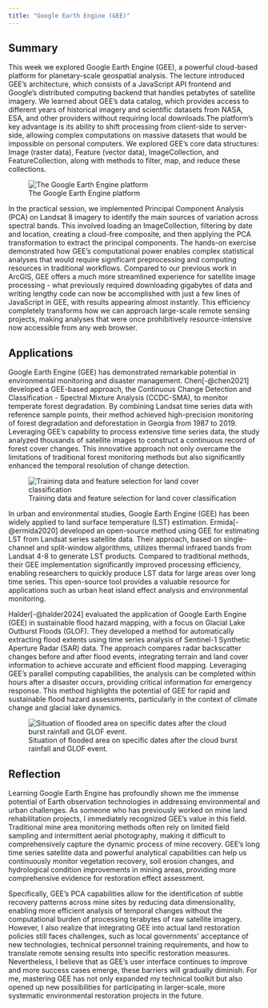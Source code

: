```yaml
---
title: "Google Earth Engine (GEE)"
---
```


## Summary

This week we explored Google Earth Engine (GEE), a powerful cloud-based platform for planetary-scale geospatial analysis. The lecture introduced GEE's architecture, which consists of a JavaScript API frontend and Google's distributed computing backend that handles petabytes of satellite imagery. We learned about GEE's data catalog, which provides access to different years of historical imagery and scientific datasets from NASA, ESA, and other providers without requiring local downloads.The platform's key advantage is its ability to shift processing from client-side to server-side, allowing complex computations on massive datasets that would be impossible on personal computers. We explored GEE's core data structures: Image (raster data), Feature (vector data), ImageCollection, and FeatureCollection, along with methods to filter, map, and reduce these collections.

![The Google Earth Engine platform](qimages/5.1.png){fig-align="center"}

In the practical session, we implemented Principal Component Analysis (PCA) on Landsat 8 imagery to identify the main sources of variation across spectral bands. This involved loading an ImageCollection, filtering by date and location, creating a cloud-free composite, and then applying the PCA transformation to extract the principal components. The hands-on exercise demonstrated how GEE's computational power enables complex statistical analyses that would require significant preprocessing and computing resources in traditional workflows. Compared to our previous work in ArcGIS, GEE offers a much more streamlined experience for satellite image processing - what previously required downloading gigabytes of data and writing lengthy code can now be accomplished with just a few lines of JavaScript in GEE, with results appearing almost instantly. This efficiency completely transforms how we can approach large-scale remote sensing projects, making analyses that were once prohibitively resource-intensive now accessible from any web browser.

## Applications

Google Earth Engine (GEE) has demonstrated remarkable potential in environmental monitoring and disaster management. Chen[-@chen2021] developed a GEE-based approach, the Continuous Change Detection and Classification - Spectral Mixture Analysis (CCDC-SMA), to monitor temperate forest degradation. By combining Landsat time series data with reference sample points, their method achieved high-precision monitoring of forest degradation and deforestation in Georgia from 1987 to 2019. Leveraging GEE's capability to process extensive time series data, the study analyzed thousands of satellite images to construct a continuous record of forest cover changes. This innovative approach not only overcame the limitations of traditional forest monitoring methods but also significantly enhanced the temporal resolution of change detection.

![Training data and feature selection for land cover classification](qimages/5.2.jpg){fig-align="center"}

In urban and environmental studies, Google Earth Engine (GEE) has been widely applied to land surface temperature (LST) estimation. Ermida[-@ermida2020] developed an open-source method using GEE for estimating LST from Landsat series satellite data. Their approach, based on single-channel and split-window algorithms, utilizes thermal infrared bands from Landsat 4-8 to generate LST products. Compared to traditional methods, their GEE implementation significantly improved processing efficiency, enabling researchers to quickly produce LST data for large areas over long time series. This open-source tool provides a valuable resource for applications such as urban heat island effect analysis and environmental monitoring.

Halder[-@halder2024] evaluated the application of Google Earth Engine (GEE) in sustainable flood hazard mapping, with a focus on Glacial Lake Outburst Floods (GLOF). They developed a method for automatically extracting flood extents using time series analysis of Sentinel-1 Synthetic Aperture Radar (SAR) data. The approach compares radar backscatter changes before and after flood events, integrating terrain and land cover information to achieve accurate and efficient flood mapping. Leveraging GEE's parallel computing capabilities, the analysis can be completed within hours after a disaster occurs, providing critical information for emergency response. This method highlights the potential of GEE for rapid and sustainable flood hazard assessments, particularly in the context of climate change and glacial lake dynamics.

![Situation of flooded area on specific dates after the cloud burst rainfall and GLOF event.](qimages/5.3.jpg){fig-align="center"}

## Reflection

Learning Google Earth Engine has profoundly shown me the immense potential of Earth observation technologies in addressing environmental and urban challenges. As someone who has previously worked on mine land rehabilitation projects, I immediately recognized GEE's value in this field. Traditional mine area monitoring methods often rely on limited field sampling and intermittent aerial photography, making it difficult to comprehensively capture the dynamic process of mine recovery. GEE's long time series satellite data and powerful analytical capabilities can help us continuously monitor vegetation recovery, soil erosion changes, and hydrological condition improvements in mining areas, providing more comprehensive evidence for restoration effect assessment.

Specifically, GEE's PCA capabilities allow for the identification of subtle recovery patterns across mine sites by reducing data dimensionality, enabling more efficient analysis of temporal changes without the computational burden of processing terabytes of raw satellite imagery. However, I also realize that integrating GEE into actual land restoration policies still faces challenges, such as local governments' acceptance of new technologies, technical personnel training requirements, and how to translate remote sensing results into specific restoration measures. Nevertheless, I believe that as GEE's user interface continues to improve and more success cases emerge, these barriers will gradually diminish. For me, mastering GEE has not only expanded my technical toolkit but also opened up new possibilities for participating in larger-scale, more systematic environmental restoration projects in the future.
